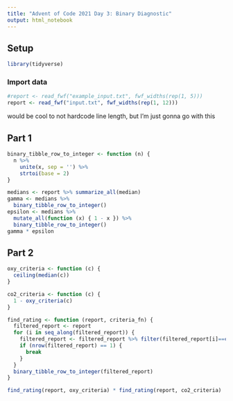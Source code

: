```yaml
---
title: "Advent of Code 2021 Day 3: Binary Diagnostic"
output: html_notebook
---
```


## Setup

```r
library(tidyverse)
```

### Import data

```r
#report <- read_fwf("example_input.txt", fwf_widths(rep(1, 5)))
report <- read_fwf("input.txt", fwf_widths(rep(1, 12)))
```
would be cool to not hardcode line length, but I'm just gonna go with this 

## Part 1

```r
binary_tibble_row_to_integer <- function (n) {
  n %>%
    unite(x, sep = '') %>%
    strtoi(base = 2)
}
```


```r
medians <- report %>% summarize_all(median)
gamma <- medians %>% 
  binary_tibble_row_to_integer()
epsilon <- medians %>% 
  mutate_all(function (x) { 1 - x }) %>%
  binary_tibble_row_to_integer()
gamma * epsilon
```


## Part 2

```r
oxy_criteria <- function (c) {
  ceiling(median(c))
}

co2_criteria <- function (c) {
  1 - oxy_criteria(c)
}

find_rating <- function (report, criteria_fn) {
  filtered_report <- report
  for (i in seq_along(filtered_report)) {
    filtered_report <- filtered_report %>% filter(filtered_report[i]==criteria_fn(filtered_report[[i]]))
    if (nrow(filtered_report) == 1) {
      break
    }
  }
  binary_tibble_row_to_integer(filtered_report)
}
```

```r
find_rating(report, oxy_criteria) * find_rating(report, co2_criteria)
```

